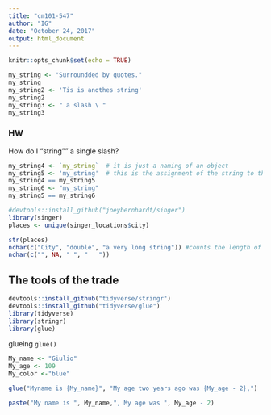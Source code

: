 ```yaml
---
title: "cm101-547"
author: "IG"
date: "October 24, 2017"
output: html_document
---
```


```r
knitr::opts_chunk$set(echo = TRUE)
```


```r
my_string <- "Surroundded by quotes."
my_string
my_string2 <- 'Tis is anothes string'
my_string2
my_string3 <- " a slash \ "
my_string3
```

### HW
How do I "string"" a single slash?

```r
my_string4 <- `my_string`  # it is just a naming of an object
my_string5 <- 'my_string'  # this is the assignment of the string to the object
my_string4 == my_string5
my_string6 <- "my_string"
my_string5 == my_string6


```
```r
#devtools::install_github("joeybernhardt/singer")
library(singer)
places <- unique(singer_locations$city)

str(places)
nchar(c("City", "double", "a very long string")) #counts the length of the strings
nchar(c("", NA, " ", "   "))

```

## The tools of the trade
```r
devtools::install_github("tidyverse/stringr")
devtools::install_github("tidyverse/glue")
library(tidyverse)
library(stringr)
library(glue)
```

glueing `glue()`

```r
My_name <- "Giulio"
My_age <- 109
My_color <-"blue"

glue("Myname is {My_name}", "My age two years ago was {My_age - 2},")
```
```r
paste("My name is ", My_name,", My age was ", My_age - 2)
```
```r

```


